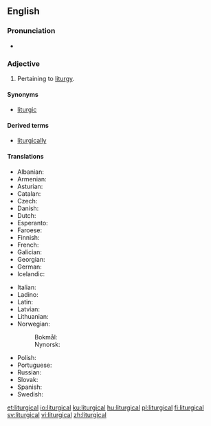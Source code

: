 ==English==

===Pronunciation===
* {{IPA|/lɨˈtɹ̩dʒɨkl̩/|lang=en}}

===Adjective===
{{en-adj|-}}

# Pertaining to [[liturgy]].

====Synonyms====
* [[liturgic]]

====Derived terms====
* [[liturgically]]

====Translations====
{{trans-top|Pertaining to liturgy}}
* Albanian: {{t+|sq|liturgjik}}
* Armenian: {{t+|hy|ծիսական|sc=Armn}}
* Asturian: {{t|ast|llitúrxicu}}
* Catalan: {{t|ca|litúrgic}}
* Czech: {{t+|cs|liturgický}}
* Danish: {{t|da|liturgisk}}
* Dutch: {{t+|nl|liturgisch}}
* Esperanto: {{t+|eo|liturgia}}
* Faroese: {{t|fo|liturgiskur}}
* Finnish: {{t+|fi|liturginen}}
* French: {{t+|fr|liturgique}}
* Galician: {{t|gl|litúrxico}}
* Georgian: {{t|ka|ლიტურგიული|sc=Geor}}
* German: {{t+|de|liturgisch}}
* Icelandic: {{t|is|litúrgískur}}
{{trans-mid}}
* Italian: {{t+|it|liturgico}}
* Ladino: {{t|lad|liturjiko}}
* Latin: {{t|la|liturgicalis}}
* Latvian: {{t|lv|liturģisks}}
* Lithuanian: {{t|lt|liturginis}}
* Norwegian:
*: Bokmål: {{t|nb|liturgisk}}
*: Nynorsk: {{t|nn|liturgisk}}
* Polish: {{t+|pl|liturgiczny}}
* Portuguese: {{t+|pt|litúrgico}}
* Russian: {{t+|ru|литурги́ческий}}
* Slovak: {{t|sk|liturgický}}
* Spanish: {{t|es|litúrgico}}
* Swedish: {{t+|sv|liturgisk}}
{{trans-bottom}}

[[et:liturgical]]
[[io:liturgical]]
[[ku:liturgical]]
[[hu:liturgical]]
[[pl:liturgical]]
[[fi:liturgical]]
[[sv:liturgical]]
[[vi:liturgical]]
[[zh:liturgical]]